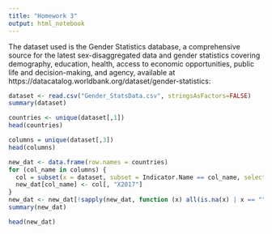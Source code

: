 ```yaml
---
title: "Homework 3"
output: html_notebook
---
```


The dataset used is the Gender Statistics database, a comprehensive source for the latest sex-disaggregated data and gender statistics covering demography, education, health, access to economic opportunities, public life and decision-making, and agency, available at https://datacatalog.worldbank.org/dataset/gender-statistics:

```r
dataset <- read.csv("Gender_StatsData.csv", stringsAsFactors=FALSE)
summary(dataset)
```

```r
countries <- unique(dataset[,1])
head(countries)
```
```r
columns = unique(dataset[,3])
head(columns)
```


```r
new_dat <- data.frame(row.names = countries)
for (col_name in columns) {
  col = subset(x = dataset, subset = Indicator.Name == col_name, select=X2017)
  new_dat[col_name] <- col[, "X2017"]
}
new_dat <- new_dat[!sapply(new_dat, function (x) all(is.na(x) | x == ""))]
summary(new_dat)
```


```r
head(new_dat)
```
